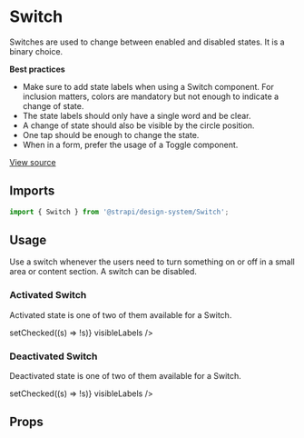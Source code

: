 <!--- Switch.stories.mdx --->


<Meta title="Design System/Components/Switch" component={Switch} />

# Switch

Switches are used to change between enabled and disabled states. It is a binary choice.

**Best practices**

- Make sure to add state labels when using a Switch component. For inclusion matters, colors are mandatory but not enough to indicate a change of state.
- The state labels should only have a single word and be clear.
- A change of state should also be visible by the circle position.
- One tap should be enough to change the state.
- When in a form, prefer the usage of a Toggle component.

[View source](https://github.com/strapi/design-system/tree/main/packages/strapi-design-system/src/Switch)

## Imports

```js
import { Switch } from '@strapi/design-system/Switch';
```

## Usage

Use a switch whenever the users need to turn something on or off in a small area or content section. A switch can be disabled.

### Activated Switch

Activated state is one of two of them available for a Switch.

<Canvas>
  <Story name="activated">
    <Switch label="Activate the microphone" selected={true} onChange={() => setChecked((s) => !s)} visibleLabels />
  </Story>
</Canvas>

### Deactivated Switch

Deactivated state is one of two of them available for a Switch.

<Canvas>
  <Story name="not-activated">
    <Switch label="Activate the microphone" selected={false} onChange={() => setChecked((s) => !s)} visibleLabels />
  </Story>
</Canvas>

## Props

<ArgsTable of={Switch} />
